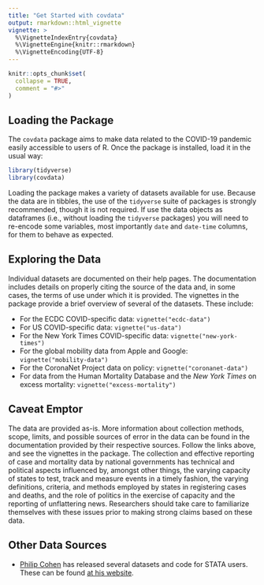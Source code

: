 ```yaml
---
title: "Get Started with covdata"
output: rmarkdown::html_vignette
vignette: >
  %\VignetteIndexEntry{covdata}
  %\VignetteEngine{knitr::rmarkdown}
  %\VignetteEncoding{UTF-8}
---
```


```r
knitr::opts_chunk$set(
  collapse = TRUE,
  comment = "#>"
)
```

## Loading the Package

The `covdata` package aims to make data related to the COVID-19 pandemic easily accessible to users of R. Once the package is installed, load it in the usual way:

```r
library(tidyverse) 
library(covdata)
```

Loading the package makes a variety of datasets available for use. Because the data are in tibbles, the use of the `tidyverse` suite of packages is strongly recommended, though it is not required. If use the data objects as dataframes (i.e., without loading the `tidyverse` packages) you will need to re-encode some variables, most importantly `date` and `date-time` columns, for them to behave as expected.

## Exploring the Data

Individual datasets are documented on their help pages. The documentation includes details on properly citing the source of the data and, in some cases, the terms of use under which it is provided. The vignettes in the package provide a brief overview of several of the datasets. These include:

- For the ECDC COVID-specific data: `vignette("ecdc-data")`
- For US COVID-specific data: `vignette("us-data")`
- For the New York Times COVID-specific data: `vignette("new-york-times")`
- For the global mobility data from Apple and Google: `vignette("mobility-data")`
- For the CoronaNet Project data on policy: `vignette("coronanet-data")`
- For data from the Human Mortality Database and the _New York Times_ on excess mortality: `vignette("excess-mortality")`

## Caveat Emptor

The data are provided as-is. More information about collection methods, scope, limits, and possible sources of error in the data can be found in the documentation provided by their respective sources. Follow the links above, and see the vignettes in the package. The collection and effective reporting of case and mortality data by national governments has technical and political aspects influenced by, amongst other things, the varying capacity of states to test, track and measure events in a timely fashion, the varying definitions, criteria, and methods employed by states in registering cases and deaths, and the role of politics in the exercise of capacity and the reporting of unflattering news. Researchers should take care to familiarize themselves with these issues prior to making strong claims based on these data.

## Other Data Sources

- [Philip Cohen](https://familyinequality.wordpress.com) has released several datasets and code for STATA users. These can be found [at his website](https://familyinequality.wordpress.com/2020/04/27/covid-19-code-data-codebooks-figures/).
